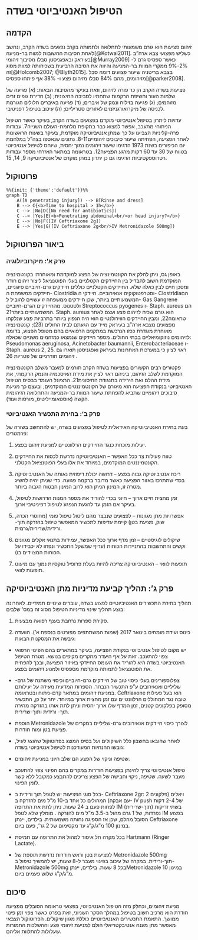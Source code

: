 # הטיפול האנטיביוטי בשדה

## הקדמה

זיהום פציעות הוא גורם משמעותי לתחלואה ולתמותה בקרב נפגעים בשדה הקרב, ונחשב לאחת הסיבות החשובות למוות בר-מניעה[@Kotwal2011]. כשליש מפצועי צבא ארה"ב בעיראק ובאפגניסטן סבלו מסיבוך זיהומי[@Murray2009] כאשר ספסיס גרם ל- 2%-9% ממקרי המוות בר-המניעה והיווה את הסיבה הרביעית בשכיחותה למוות מסוג זה[@Holcomb2007; @Blyth2015]. בצבא בריטניה שיעור פצועים דומה סבל מזיהומים, מהם 84% סבלו מזיהום פצע ו- 38% אף פיתחו ספסיס[@parker2008].

פציעות בשדה הקרב הן כר פורה לזיהום, וזאת בעיקר מהסיבות הבאות: (א) פגיעה של שלמות העור וחשיפת הרקמות שתחתיו לסביבה החיצונית; (ב) חדירת גופים זרים מזוהמים; (ג) פגיעה בזילוח ונמק של איברים; (ד) פגיעה באיברים חלולים הגורמת לכניסה של מיקרואורגניזמים לאזורים סטריליים; (ה) עיכוב בטיפול דפניטיבי.

עדויות ליתרון בטיפול אנטיביוטי מוקדם בפצועים בשדה הקרב, בעיקר כאשר הטיפול הניתוחי מתעכב, אפשר למצוא כבר בתקופת מלחמת-העולם השנייה7. עבודות פרה-קליניות הצביעו על כך שמתן אנטיביוטיקה מוקדמת, בעיקר בשעות הראשונות לאחר הפציעה, הפחיתה שיעור סיבוכים זיהומיים8-11. נתונים שנאספו בצה"ל במלחמת יום הכיפורים בשנת 1973 הדגימו שיעור זיהומים נמוך יחסית, שיוחס לטיפול אנטיביוטי בטווח של 30 עד 60 דקות מרגע הפציעה12. בטראומה במתאר האזרחי מספר עבודות רטרוספקטיביות הדגימו גם כן יתרון במתן מוקדם של אנטיביוטיקה 9, 14, 15.

## פרוטוקול

```mermaid
%%{init: {'theme':'default'}}%%
graph TD
    A([A penetrating injury]) --> B[Rinse and dress]
    B --> C{<b>Time to hospital > 1h</b>}
    C --> |No|D([No need for antibiotics])
    C --> |Yes|E{<b>Penetrating abdominal<br/>or head injury?</b>}
    E --> |No|F([IV Ceftriaxone 2g])
    E --> |Yes|G([IV Ceftriaxone 2g<br/>IV Metronidazole 500mg])
```

## ביאור הפרוטוקול

### פרק א': מיקרוביולוגיה

באופן גס, ניתן לחלק את הקונטמינציה של הפצע למוקדמת ומאוחרת: בקונטמינציה המוקדמת חשוב להבדיל בין החיידקים הקטלניים בעלי הפוטנציאל ליצור זיהום חודר ומסכן חיים לבין כאלה שלא. החיידקים הקטלניים כוללים חיידקים גרם-חיוביים פיוגניים, חיידקים ממשפחת ה- Clostridia וסטרפטוקוקים אנאירוביים. חיידקי ה- Clostridiaהם המשמעותיים ביותר, שכן חיידקים ממשפחה זו עשויים להוביל ל- Gas Gangrene ולטטנוס. מהחיידקים הגרם-חיוביים Streptococcus pyogenes ו- Staph. aureus הם המשמעותיים ביותר21. Staph. aureus הוא גורם שכיח לזיהום פצע ועצם לאחר טראומה22, ומבין החיידקים הווירולנטיים הוא היה הנפוץ ביותר בתרביות פצע שנלקחו מפצועים מצבא ארה"ב בעיראק מייד עם הגעתם לבית החולים (23); קונטמינציה מאוחרת מוגדרת ככזו הנרכשת במתקנים הרפואיים בהם מטופל הפצוע, בדומה לזיהומים נוזוקומיאליים בבתי החולים. מספר חיידקים שנמצאו כמזהמים משניים שכאלה: Pseudomonas aeruginosa, Acinetobacter baumannii, Enterobacteriaceae ו- Staph. aureus 2, 25. ראוי לציון כי במערכות האחרונות בעיראק ואפגניסטן תוארו גם זיהומים חודרניים של פטריות 26 .

פקטורים רבים הקשורים בפציעות בשדה הקרב תורמים למעבר משלב הקונטמינציה המוקדמת לשלב הזיהום, ביניהם ראוי לציין את מידת האיסכמיה והנמק הרקמתי, את מידת ההלם ואת הירידה בתנגודת החיסונית21. הרציונל העומד בבסיס הטיפול האנטיביוטי בנקודת הפציעה הוא מיגורם של הקונטמיננטים המוקדמים, ובעצם כך מניעת סיבוכים זיהומיים שתביא להפחתת שיעור המוות בר-המניעה והתחלואה הזיהומית הקשה (אוסטאומייליטיס, מורסות ועוד).

### פרק ב': בחירת התכשיר האנטיביוטי

בעת בחירת האנטיביוטיקה האידאלית לטיפול בפצועים בשדה, יש להתחשב בשורה של פרמטרים:

1.  יעילות מוכחת כנגד החיידקים הרלוונטיים למניעת זיהום בפצע.

2.  טווח פעילות צר ככל האפשר -- האנטיביוטיקה נדרשת לכסות את החיידקים הקונטמיננטים המוקדמים, במיוחד את אלו בעלי הפוטנציאל הקטלני.

3.  ריכוז אנטיביוטיקה גבוה בפצע -- דרושה יכולת דיפוזית נאותה של האנטיביוטיקה בכדי שתתרכז באזור הפציעה כאשר מדובר ברקמה פגועה. כדי שניתן יהיה להשיג מטרה זו, המינון הניתן הוא לרוב המינון הבטוח הגבוה ביותר.

4.  זמן מחצית חיים ארוך -- חיוני בכדי להוריד את מספר המנות הדרושות לטיפול, בעיקר אם הזמן עד להגעת הנפגע לטיפול דפיניטיבי ארוך.

5.  אפשרויות מתן מגוונות -- לפצועים שנבצר מהם ליטול טיפול פומי (מחוסרי הכרה, שוק, פציעת בטן) קיימת עדיפות לתכשיר המאפשר טיפול בהזרקה תוך- ורידית/שרירית/גרמית.

6.  שיקולים לוגיסטיים -- זמן מדף ארוך ככל האפשר, עמידות בתנאי אקלים מגוונים וקשים והתחשבות בהתניידות הכוחות (עדיף שמשקל התכשיר ונפחו לא יכבידו על הכוחות המצוידים בו).

7.  תופעות לוואי -- האנטיביוטיקה צריכה להיות בעלת פרופיל טוקסיות נמוך עם מיעוט תופעות לוואי.

## פרק ג': תהליך קביעת מדיניות מתן האנטיביוטיקה

תהליך בחירת התכשירים האנטיביוטיים לפצוע בשדה, עוברים שינויים תמידיים. לאחרונה בוצע תהליך שינוי מדיניות הטיפול מסוג זה במס' שלבים:

1.  סקירת ספרות נרחבת בענף רפואה מבצעית.

2.  כינוס ועידת מומחים בינואר 2017 (שמות המשתתפים מפורטים בנספח א'). הוועדה גיבשה את המסקנות הבאות:

-   יש מקום לטיפול אנטיביוטי בנקודת הפציעה, בעיקר במתארים בהם הפינוי הרפואי צפוי להתעכב. זאת על אף היעדר מחקרים מקיפים בנושא. מטרת הטיפול האנטיביוטי בשדה היא להוריד את העומס החיידקי באיזור הפציעה, ובכך להפחית את הפוטנציאל לתמותה מוקדמת מספסיס ולמנוע זיהומים בפצע.

-   צפלוספורינים בעלי כיסוי טוב של חיידקים גרם-חיוביים וכיסוי משתנה של גרם- שליליים ואנאירובים ע"פ התכשיר הנבחר. הספרות המדעית מעידה על יעילותם במניעת זיהומים במתאר קדם-ניתוח ובטראומה. Ceftriaxone הוא בעל פעילות טובה נגד המחוללים הרלוונטיים עם זמן מחצית ארוך במיוחד. יתר על כן, התכשיר מסופק בפלקונים קטנים, זמן המדף שלו ארוך יחסית וניתן לתת אותו בהזרקה מהירה תוך- ורידית ותוך-שרירית.

-   הוספת Metronidazole לצורך כיסוי חיידקים אנאירובים גרם-שליליים במקרים של פציעת בטן ומוח חודרות.

-   לאחר שהובאו בחשבון כלל השיקולים ועל בסיס המוצג בפרוטוקול שהוצג לעיל, גובשו ההנחיות המעודכנות לטיפול אנטיביוטי בשדה:

-   שטיפה וניקוי של הפצע הם שלב חיוני במניעת זיהומים.

-   טיפול אנטיביוטי צריך להינתן בפציעות חודרות במקרים בהם הפינוי צפוי להתעכב מעבר לשעה. שטיפה, ניקוי וחבישה של הפצע צריכים להתבצע כמקובל ללא קשר לזמן הפינוי.

-   בכל סוגי הפציעות יש לטפל תוך ורידית ב- Ceftriaxone 2gr: 2 ויאלים (פלקונים עם אבקה) המהולים כל אחד ב-10 מ"ל מים להזרקה ב- IV push של 2-4 דקות לפחות פעם ב 24 שעות. ניתן לתת את התרופה IM (תוך-שרירית) בשתי זריקות נפרדות, של 1 גרם מהול ב-3.5 מ"ל מים להזרקה . מומלץ שלא לטפל IM בפצוע הסובל מהלם, שכן אז הספיגה נחותה משמעותית. בילדים, יינתן Ceftriaxone במינון 100 מ"ג/ק"ג עד מקסימום של 2 גר', פעם ביום.

-   בכל מקרה חל איסור למהול את התרופה עם תמיסת Hartmann (Ringer Lactate).

-   לפציעות בטן וראש חודרות נדרשת תוספת של Metronidazole 500mg תוך-ורידית. במקרה של עיכוב בפינוי מעבר ל-8 שעות, יש להמשיך טיפול ב-Metronidazole 500mg בכל 8 שעות. בילדים, יינתןMetronidazole במינון 10 מ"ג/ק"ג שלוש פעמים ביום.

## סיכום

מניעת זיהומים, וכחלק מזה הטיפול האנטיביוטי, בפצועי טראומה הסובלים מפציעה חודרת הוא מרכיב חשוב בטיפול במהלך הסקר השניוני, זאת בפרט כאשר צפוי זמן פינוי ממושך. התאמת התכשירים האנטיביוטיים כוללת מגוון שיקולים. הפרוטוקול הצבאי מאפשר מתן מענה אנטיבקטריאלי הולם למניעת זיהומי פצע וההשלכות החמורות שעלולות להתלוות אליהם.
